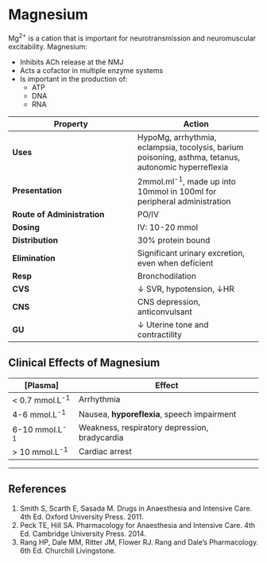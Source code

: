 # Magnesium


Mg^2+^ is a cation that is important for neurotransmission and neuromuscular excitability. Magnesium:

* Inhibits ACh release at the NMJ
* Acts a cofactor in multiple enzyme systems
* Is important in the production of:
    * ATP
    * DNA
    * RNA

|Property|Action|
|--|--|
|**Uses**|HypoMg, arrhythmia, eclampsia, tocolysis, barium poisoning, asthma, tetanus, autonomic hyperreflexia|
|**Presentation**| 2mmol.ml^-1^, made up into 10mmol in 100ml for peripheral administration|
|**Route of Administration**|PO/IV|
|**Dosing**|IV: 10-20 mmol|
|**Distribution**| 30% protein bound|
|**Elimination**|Significant urinary excretion, even when deficient|
|**Resp**|Bronchodilation
|**CVS**|↓ SVR, hypotension, ↓HR
|**CNS**|CNS depression, anticonvulsant|
|**GU**|↓ Uterine tone and contractility|

## Clinical Effects of Magnesium

|[Plasma]|Effect|
|--|--|
|< 0.7 mmol.L^-1^| Arrhythmia|
|4-6 mmol.L^-1^|Nausea, **hyporeflexia**, speech impairment|
|6-10 mmol.L^-1^|Weakness, respiratory depression, bradycardia|
|> 10 mmol.L^-1^|Cardiac arrest|

---
## References

1. Smith S, Scarth E, Sasada M. Drugs in Anaesthesia and Intensive Care. 4th Ed. Oxford University Press. 2011.
2. Peck TE, Hill SA. Pharmacology for Anaesthesia and Intensive Care. 4th Ed. Cambridge University Press. 2014.\
3. Rang HP, Dale MM, Ritter JM, Flower RJ. Rang and Dale's Pharmacology. 6th Ed. Churchill Livingstone.
